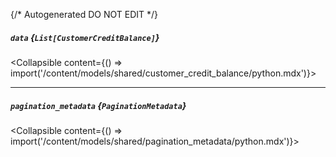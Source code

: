 {/* Autogenerated DO NOT EDIT  */}

##### `data` *{`List[CustomerCreditBalance]`}*
<Collapsible content={() => import('/content/models/shared/customer_credit_balance/python.mdx')}>
</Collapsible>

---
##### `pagination_metadata` *{`PaginationMetadata`}*
<Collapsible content={() => import('/content/models/shared/pagination_metadata/python.mdx')}>
</Collapsible>

